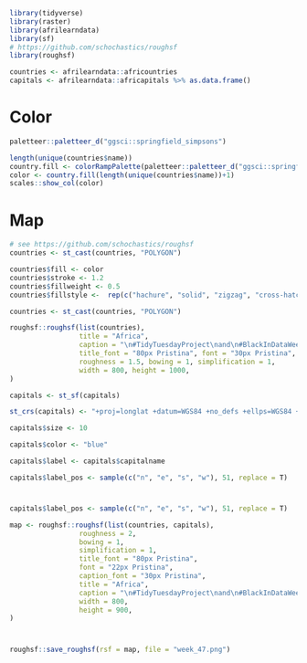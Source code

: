 
```{r}
library(tidyverse)
library(raster)
library(afrilearndata)
library(sf)
# https://github.com/schochastics/roughsf
library(roughsf)

countries <- afrilearndata::africountries 
capitals <- afrilearndata::africapitals %>% as.data.frame()
```

# Color
```{r}
paletteer::paletteer_d("ggsci::springfield_simpsons")

length(unique(countries$name))
country.fill <- colorRampPalette(paletteer::paletteer_d("ggsci::springfield_simpsons"))
color <- country.fill(length(unique(countries$name))+1)
scales::show_col(color)
```

# Map
```{r}
# see https://github.com/schochastics/roughsf
countries <- st_cast(countries, "POLYGON")

countries$fill <- color 
countries$stroke <- 1.2
countries$fillweight <- 0.5
countries$fillstyle <-  rep(c("hachure", "solid", "zigzag", "cross-hatch", "dots", "dashed", "zigzag-line"), 10)[1:52]

countries <- st_cast(countries, "POLYGON")

roughsf::roughsf(list(countries),
                 title = "Africa", 
                 caption = "\n#TidyTuesdayProject\nand\n#BlackInDataWeek",
                 title_font = "80px Pristina", font = "30px Pristina", caption_font = "30px Pristina",
                 roughness = 1.5, bowing = 1, simplification = 1,
                 width = 800, height = 1000, 
)
```


```{r}
capitals <- st_sf(capitals)

st_crs(capitals) <- "+proj=longlat +datum=WGS84 +no_defs +ellps=WGS84 +towgs84=0,0,0"

capitals$size <- 10

capitals$color <- "blue"

capitals$label <- capitals$capitalname

capitals$label_pos <- sample(c("n", "e", "s", "w"), 51, replace = T)
```

#
```{r}
capitals$label_pos <- sample(c("n", "e", "s", "w"), 51, replace = T)

map <- roughsf::roughsf(list(countries, capitals),
                 roughness = 2, 
                 bowing = 1, 
                 simplification = 1,
                 title_font = "80px Pristina", 
                 font = "22px Pristina", 
                 caption_font = "30px Pristina",
                 title = "Africa", 
                 caption = "\n#TidyTuesdayProject\nand\n#BlackInDataWeek",
                 width = 800, 
                 height = 900, 
)
```

#
```{r}
roughsf::save_roughsf(rsf = map, file = "week_47.png")
```

